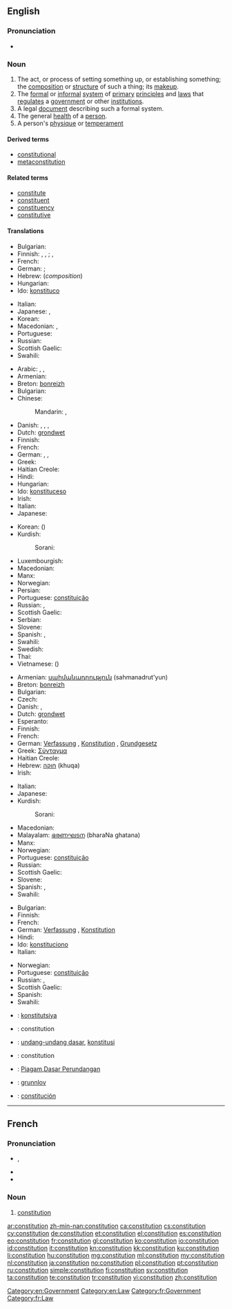 {{also|Constitution}}
==English==
{{wikipedia}}

===Pronunciation===
* {{audio|en-us-constitution.ogg|Audio (US)}}

===Noun===
{{en-noun}}

# The act, or process of setting something up, or establishing something; the [[composition]] or [[structure]] of such a thing; its [[makeup]].
# The [[formal]] or [[informal]] [[system]] of [[primary]] [[principle]]s and [[law]]s that [[regulate]]s a [[government]] or other [[institution]]s.
# A legal [[document]] describing such a formal system.
# The general [[health]] of a [[person]].
# A person's [[physique]] or [[temperament]]

====Derived terms====
* [[constitutional]]
* [[metaconstitution]]

====Related terms====
* [[constitute]]
* [[constituent]]
* [[constituency]]
* [[constitutive]]

====Translations====
{{trans-top|act or process of setting something up, or establishing something; composition, structure, makeup}}
* Bulgarian: {{t+|bg|устройство|n|tr=ustrójstvo}}
* Finnish: {{t+|fi|kokoaminen}}, {{t-|fi|perustaminen}}, {{t-|fi|perustus}}; {{t-|fi|koostumus}}, {{t+|fi|rakenne}}
* French: {{t+|fr|constitution|f}}
* German: {{t+|de|Verfassen|n}}; {{t+|de|Verfassung|f}}
* Hebrew: {{t+|he|הרכב|m|tr=herkev}} (''composition'')
* Hungarian: {{t+|hu|alkotmány}}
* Ido: [[konstituco]]
{{trans-mid}}
* Italian: {{t+|it|costituzione|f}}
* Japanese: {{t+|ja|編成|tr=hensei}}, {{t+|ja|構成|tr=kōsei}}
* Korean: {{t|ko|헌법|sc=Kore}}
* Macedonian: {{t|mk|состав|n|tr=sóstav}}, {{t|mk|уредување|n|tr=uredúvanje}}
* Portuguese: {{t+|pt|constituição|f}}
* Russian: {{t+|ru|устройство|n|tr=ustrójstvo}}
* Scottish Gaelic: {{t|gd|dèanamh|m}}
* Swahili: {{t+|sw|katiba|xs=Swahili}}
{{trans-bottom}}

{{trans-top|formal or informal system of primary principles and laws regulating a government or other institutions}}
* Arabic: {{t-|ar|دستور|m|tr=dustuur}}, {{t+|ar|نظام|m|tr=niZaam}}, {{t|ar|قانون أساسي|m|tr=qanuun 'asaasiy}}
* Armenian: {{t|hy|սահմանադրություն|tr=sahmanadrut'yun}}
* Breton: [[bonreizh]] {{f}}
* Bulgarian: {{t+|bg|конституция|f|tr=konstitúcija}}
* Chinese:
*: Mandarin: {{t-|cmn|憲法|sc=Hani}}, {{t-|cmn|宪法|tr=xiànfǎ|sc=Hani}}
* Danish: {{t|da|forfatning}}, {{t|da|grundlov}}, {{t|da|forfatning}}, {{t+|da|grundlov}}
* Dutch: [[grondwet]] {{f}}{{m}}
* Finnish: {{t+|fi|perustuslaki}}
* French: {{t+|fr|constitution|f}}
* German: {{t+|de|Verfassung|f}}, {{t+|de|Konstitution|f}}, {{t+|de|Grundgesetz|f}}
* Greek: {{t|el|Σύνταγμα|tr=Sýntagma}}
* Haitian Creole: {{tø|ht|konstitisyon}}
* Hindi: {{t|hi|संविधान|tr=sanvidhān|xs=Hindi}}
* Hungarian: {{t+|hu|alkotmány}}
* Ido: [[konstituceso]]
* Irish: {{t-|ga|bunreacht|xs=Irish}}
* Italian: {{t+|it|costituzione|f}}
* Japanese: {{t+|ja|憲法|tr=けんぽう, kenpō}}
{{trans-mid}}
* Korean: {{t|ko|헌법|tr=heonbeop|sc=Hang}} ({{t+|ko|憲法|sc=Hani}})
* Kurdish:
*: Sorani: {{ku-Arab|[[ده‌ستور]]}}
* Luxembourgish: {{t|lb|Konstitutioun}}
* Macedonian: {{t-|mk|устав|m|tr=ústav}}
* Manx: {{t|gv|bunraght|m}}
* Norwegian: {{t|no|grunnlov|m}}
* Persian: {{t|fa|قانون اساسی}}
* Portuguese: [[constituição]] {{f}}
* Russian: {{t+|ru|конституция|f|tr=konstitúcija}}, {{t|ru|основной закон|m|tr=osnovnój zakón}}
* Scottish Gaelic: {{t|gd|bun-reachd|m}}
* Serbian: {{t-|sr|ustav|m}}
* Slovene: {{t+|sl|ustava|f}}
* Spanish: {{t|es|constitución|f}}, {{t|es|constituciones|p}}
* Swahili: {{t+|sw|katiba|xs=Swahili}}
* Swedish: {{t|sv|grundlag|n}}
* Thai: {{t|th|รัฐธรรมนูญ|tr=rát-tà-tam-má-noon}}
* Vietnamese: {{t|vi|hiến pháp|xs=Vietnamese}} ({{t-|vi|憲法|sc=Hani|xs=Vietnamese}})
{{trans-bottom}}

{{trans-top|legal document describing such a formal system}}
* Armenian: [[սահմանադրություն]] (sahmanadrut'yun)
* Breton: [[bonreizh]] {{f}}
* Bulgarian: {{t+|bg|конституция|f}}
* Czech: {{t-|cs|ústava|f}}
* Danish: {{t|da|forfatning}}, {{t|da|grundlov}}
* Dutch: [[grondwet]] {{f}}{{m}}
* Esperanto: {{t|eo|konstitucio}}
* Finnish: {{t+|fi|perustuslaki}}
* French: {{t+|fr|constitution|f}}
* German: [[Verfassung]] {{f}}, [[Konstitution]] {{f}}, [[Grundgesetz]] {{f}}
* Greek: [[Σύνταγμα]]
* Haitian Creole: {{tø|ht|konstitisyon}}
* Hebrew: [[חוקה]] (khuqa) {{f}}
* Irish: {{t-|ga|bunreacht|xs=Irish}}
{{trans-mid}}
* Italian: {{t+|it|costituzione|f}}
* Japanese: {{t+|ja|憲法|tr=けんぽう, kenpō}}
* Kurdish:
*: Sorani: {{ku-Arab|[[ده‌ستور]]}}
* Macedonian: {{t-|mk|устав|m|tr=ústav}}
* Malayalam: [[ഭരണഘടന]] (bharaNa ghatana)
* Manx: {{t|gv|bunraght|m}}
* Norwegian: {{t|no|grunnlov|m}}
* Portuguese: [[constituição]] {{f}}
* Russian: {{t|ru|конституция|f|tr=konstitutsija|sc=Cyrl}}
* Scottish Gaelic: {{t|gd|bun-reachd|m}}
* Slovene: {{t+|sl|ustava|f}}
* Spanish: {{t|es|constitución|f}}, {{t|es|constituciones|p}}
* Swahili: {{t+|sw|katiba|xs=Swahili}}
{{trans-bottom}}

{{trans-top|general health of a person}}
* Bulgarian: {{t|bg|телосложение|n}}
* Finnish: {{t-|fi|yleiskunto}}
* French: {{t+|fr|constitution|f}}
* German: [[Verfassung]] {{f}}, [[Konstitution]] {{f}}
* Hindi: {{t|hi|शरीरावस्था|tr=śarīrāvasthā|xs=Hindi}}
* Ido: [[konstituciono]]
* Italian: {{t+|it|costituzione|f}}
{{trans-mid}}
* Norwegian: {{t|no|helse|m}}
* Portuguese: [[constituição]] {{f}}
* Russian: {{t|ru|состояние организма|n|tr=sostojánije organízma}}, {{t|ru|телосложение|n|tr=telosložénije}}
* Scottish Gaelic: {{t|gd|dèanamh|m}}
* Spanish: {{t|es|constitución|f}}
* Swahili: {{t+|sw|katiba|xs=Swahili}}
{{trans-bottom}}

{{checktrans-top}}
* {{ttbc|crh}}: [[konstitutsiya]]
* {{ttbc|fr}}: constitution {{f}}
* {{ttbc|id}}: [[undang-undang dasar]], [[konstitusi]]
* {{ttbc|ia}}: constitution
{{trans-mid}}
* {{ttbc|ms}}: [[Piagam]],[[Dasar Perundangan]]
* {{ttbc|no}}: [[grunnlov]] {{m}}
* {{ttbc|es}}: [[constitución]] {{f}}
{{trans-bottom}}

[[Category:en:Government]]
[[Category:en:Law]]

----

==French==

===Pronunciation===
* {{IPA|/kɔ̃stitysjɔ̃/|lang=fr}}, {{X-SAMPA|/kO~stitysjO~/|lang=fr}}
* {{rhymes|ɔ̃|lang=fr}}
* {{homophones|constitutions|lang=fr}}

===Noun===
{{fr-noun|f}}

# [[#English|constitution]]

[[Category:fr:Government]]
[[Category:fr:Law]]

[[ar:constitution]]
[[zh-min-nan:constitution]]
[[ca:constitution]]
[[cs:constitution]]
[[cy:constitution]]
[[de:constitution]]
[[et:constitution]]
[[el:constitution]]
[[es:constitution]]
[[eo:constitution]]
[[fr:constitution]]
[[gl:constitution]]
[[ko:constitution]]
[[io:constitution]]
[[id:constitution]]
[[it:constitution]]
[[kn:constitution]]
[[kk:constitution]]
[[ku:constitution]]
[[li:constitution]]
[[hu:constitution]]
[[mg:constitution]]
[[ml:constitution]]
[[my:constitution]]
[[nl:constitution]]
[[ja:constitution]]
[[no:constitution]]
[[pl:constitution]]
[[pt:constitution]]
[[ru:constitution]]
[[simple:constitution]]
[[fi:constitution]]
[[sv:constitution]]
[[ta:constitution]]
[[te:constitution]]
[[tr:constitution]]
[[vi:constitution]]
[[zh:constitution]]